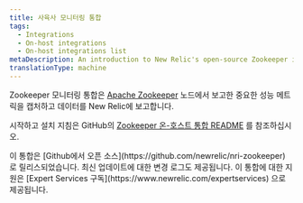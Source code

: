```yaml
---
title: 사육사 모니터링 통합
tags:
  - Integrations
  - On-host integrations
  - On-host integrations list
metaDescription: An introduction to New Relic's open-source Zookeeper integration.
translationType: machine
---
```


Zookeeper 모니터링 통합은 [Apache Zookeeper](https://zookeeper.apache.org/) 노드에서 보고한 중요한 성능 메트릭을 캡처하고 데이터를 New Relic에 보고합니다.

시작하고 설치 지침은 GitHub의 [Zookeeper 온-호스트 통합 README](https://github.com/newrelic/nri-zookeeper) 를 참조하십시오.

<Callout variant="tip">
  이 통합은 [Github에서 오픈 소스](https://github.com/newrelic/nri-zookeeper) 로 릴리스되었습니다. 최신 업데이트에 대한 변경 로그도 제공됩니다. 이 통합에 대한 지원은 [Expert Services 구독](https://www.newrelic.com/expertservices) 으로 제공됩니다.
</Callout>